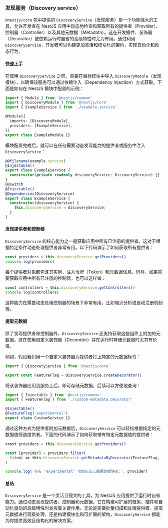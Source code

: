 ### 发现服务（Discovery service）

`@nestjs/core` 包中提供的 `DiscoveryService`（发现服务）是一个功能强大的工具，允许开发者在 NestJS 应用中动态地检查和获取所有的提供者（Provider）、控制器（Controller）以及其他元数据（Metadata）。这在开发插件、装饰器（Decorator）或依赖运行时自省的高级特性时尤为有用。通过利用 `DiscoveryService`，开发者可以构建更加灵活和模块化的架构，实现自动化和动态行为。

#### 快速上手

在使用 `DiscoveryService` 之前，需要在目标模块中导入 `DiscoveryModule`（发现模块），以确保该服务可以通过依赖注入（Dependency Injection）方式获取。下面是如何在 NestJS 模块中配置的示例：

```ts
import { Module } from '@nestjs/common'
import { DiscoveryModule } from '@nestjs/core'
import { ExampleService } from './example.service'

@Module({
  imports: [DiscoveryModule],
  providers: [ExampleService],
})
export class ExampleModule {}
```

模块配置完成后，就可以在任何需要动态发现能力的提供者或服务中注入 `DiscoveryService`：

```ts
@@filename(example.service)
@Injectable()
export class ExampleService {
  constructor(private readonly discoveryService: DiscoveryService) {}
}
@@switch
@Injectable()
@Dependencies(DiscoveryService)
export class ExampleService {
  constructor(discoveryService) {
    this.discoveryService = discoveryService;
  }
}
```

#### 发现提供者和控制器

`DiscoveryService` 的核心能力之一是获取应用中所有已注册的提供者。这对于根据特定条件动态处理提供者非常有用。以下代码演示了如何获取所有提供者：

```ts
const providers = this.discoveryService.getProviders()
console.log(providers)
```

每个提供者对象都包含其实例、注入令牌（Token）和元数据信息。同样，如果需要获取应用中所有已注册的控制器，也可以这样做：

```ts
const controllers = this.discoveryService.getControllers()
console.log(controllers)
```

这种能力在需要动态处理控制器的场景下非常有用，比如埋点分析或自动注册机制等。

#### 提取元数据

除了发现提供者和控制器外，`DiscoveryService` 还支持获取这些组件上附加的元数据。这在使用自定义装饰器（Decorator）并在运行时存储元数据时尤其有价值。

例如，假设我们用一个自定义装饰器为提供者打上特定的元数据标签：

```ts
import { DiscoveryService } from '@nestjs/core'

export const FeatureFlag = DiscoveryService.createDecorator()
```

将该装饰器应用到服务上后，即可存储元数据，后续可以方便地查询：

```ts
import { Injectable } from '@nestjs/common'
import { FeatureFlag } from './custom-metadata.decorator'

@Injectable()
@FeatureFlag('experimental')
export class CustomService {}
```

通过这种方式为提供者附加元数据后，`DiscoveryService` 可以轻松根据指定的元数据值筛选提供者。下面的代码演示了如何获取带有特定元数据值的提供者：

```ts
const providers = this.discoveryService.getProviders()

const [provider] = providers.filter(
  (item) => this.discoveryService.getMetadataByDecorator(FeatureFlag, item) === 'experimental'
)

console.log('带有 "experimental" 功能标记元数据的提供者:', provider)
```

#### 总结

`DiscoveryService` 是一个灵活且强大的工具，为 NestJS 应用提供了运行时自省能力。通过动态发现提供者、控制器和元数据，它在构建可扩展的框架、插件和自动化驱动的高级特性时发挥着关键作用。无论是需要批量扫描和处理提供者、提取元数据进行高级处理，还是构建模块化和可扩展的架构，`DiscoveryService` 都能为你提供高效且结构化的解决方案。
